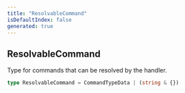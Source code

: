 ```yaml
---
title: "ResolvableCommand"
isDefaultIndex: false
generated: true
---
```



<!-- This file was generated from the CommandKit source. Do not modify. Instead, re-run the "docgen" script -->


## ResolvableCommand

<GenerationInfo sourceFile="packages/commandkit/src/app/handlers/AppCommandHandler.ts" sourceLine="76" packageName="commandkit" />

Type for commands that can be resolved by the handler.

```ts title="Signature"
type ResolvableCommand = CommandTypeData | (string & {})
```

